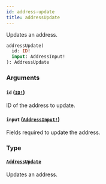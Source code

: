 ```yaml
---
id: address-update
title: addressUpdate
---
```


Updates an address.

```graphql
addressUpdate(
  id: ID!
  input: AddressInput!
): AddressUpdate

```

### Arguments

#### `id` ([`ID!`](/docs/developer/api-reference/scalars/id))

ID of the address to update.

#### `input` ([`AddressInput!`](/docs/developer/api-reference/inputs/address-input))

Fields required to update the address.

### Type

#### [`AddressUpdate`](/docs/developer/api-reference/objects/address-update)

Updates an address.
